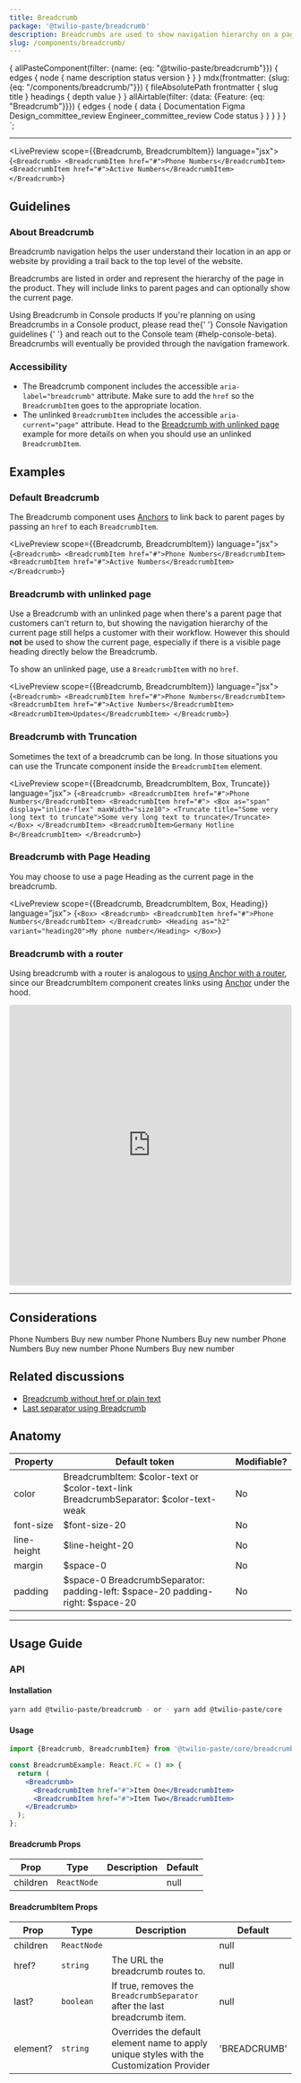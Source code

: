 ```yaml
---
title: Breadcrumb
package: '@twilio-paste/breadcrumb'
description: Breadcrumbs are used to show navigation hierarchy on a page. They provide a way for users to navigate a nested path of parent pages.
slug: /components/breadcrumb/
---
```



  {
    allPasteComponent(filter: {name: {eq: "@twilio-paste/breadcrumb"}}) {
      edges {
        node {
          name
          description
          status
          version
        }
      }
    }
    mdx(frontmatter: {slug: {eq: "/components/breadcrumb/"}}) {
      fileAbsolutePath
      frontmatter {
        slug
        title
      }
      headings {
        depth
        value
      }
    }
    allAirtable(filter: {data: {Feature: {eq: "Breadcrumb"}}}) {
      edges {
        node {
          data {
            Documentation
            Figma
            Design_committee_review
            Engineer_committee_review
            Code
            status
          }
        }
      }
    }
  }
`;

<NormalizedComponentHeader
  categoryRoute={SidebarCategoryRoutes.COMPONENTS}
  githubUrl="https://github.com/twilio-labs/paste/tree/main/packages/paste-core/components/breadcrumb"
  storybookUrl="/?path=/story/components-breadcrumb--anchors"
  data={props.data}
/>

---

<contentwrapper>

<PageAside data={props.data.mdx} />

<content>

<LivePreview scope={{Breadcrumb, BreadcrumbItem}} language="jsx">
  {`<Breadcrumb>
  <BreadcrumbItem href="#">Phone Numbers</BreadcrumbItem>
  <BreadcrumbItem href="#">Active Numbers</BreadcrumbItem>
</Breadcrumb>`}
</LivePreview>

## Guidelines

### About Breadcrumb

Breadcrumb navigation helps the user understand their location in an app or website by providing a trail back to the top level of the website.

Breadcrumbs are listed in order and represent the hierarchy of the page in the product. They will include links to parent pages and can optionally show the current page.

<Callout variant="warning" marginY="space70">
  <CalloutHeading as="h4">Using Breadcrumb in Console products</CalloutHeading>
  <CalloutText>
    If you're planning on using Breadcrumbs in a Console product, please read the{' '}
    <Anchor href="https://docs.google.com/document/d/1hQ0S4qC0N8lwpVAo4ySv3woYHjTNMEyK2bPKKPZ1eBo/edit" showExternal>
      Console Navigation guidelines
    </Anchor>{' '}
    and reach out to the Console team (#help-console-beta). Breadcrumbs will eventually be provided through the
    navigation framework.
  </CalloutText>
</Callout>

### Accessibility

- The Breadcrumb component includes the accessible `aria-label="breadcrumb"` attribute. Make sure to add the `href` so the `BreadcrumbItem` goes to the appropriate location.
- The unlinked `BreadcrumbItem` includes the accessible `aria-current="page"` attribute. Head to the [Breadcrumb with unlinked page](#breadcrumb-with-unlinked-page) example for more details on when you should use an unlinked `BreadcrumbItem`.

## Examples

### Default Breadcrumb

The Breadcrumb component uses [Anchors](/components/anchor) to link back to parent pages by passing an `href` to each `BreadcrumbItem`.

<LivePreview scope={{Breadcrumb, BreadcrumbItem}} language="jsx">
  {`<Breadcrumb>
  <BreadcrumbItem href="#">Phone Numbers</BreadcrumbItem>
  <BreadcrumbItem href="#">Active Numbers</BreadcrumbItem>
</Breadcrumb>`}
</LivePreview>

### Breadcrumb with unlinked page

Use a Breadcrumb with an unlinked page when there's a parent page that customers can't return to, but showing the navigation hierarchy of the current page still helps a customer with their workflow. However this should **not** be used to show the current page, especially if there is a visible page heading directly below the Breadcrumb.

To show an unlinked page, use a `BreadcrumbItem` with no `href`.

<LivePreview scope={{Breadcrumb, BreadcrumbItem}} language="jsx">
  {`<Breadcrumb>
  <BreadcrumbItem href="#">Phone Numbers</BreadcrumbItem>
  <BreadcrumbItem href="#">Active Numbers</BreadcrumbItem>
  <BreadcrumbItem>Updates</BreadcrumbItem>
</Breadcrumb>`}
</LivePreview>

### Breadcrumb with Truncation

Sometimes the text of a breadcrumb can be long. In those situations you can use the Truncate component inside the `BreadcrumbItem` element.

<LivePreview scope={{Breadcrumb, BreadcrumbItem, Box, Truncate}} language="jsx">
  {`<Breadcrumb>
  <BreadcrumbItem href="#">Phone Numbers</BreadcrumbItem>
  <BreadcrumbItem href="#">
    <Box as="span" display="inline-flex" maxWidth="size10">
      <Truncate title="Some very long text to truncate">Some very long text to truncate</Truncate>
    </Box>
  </BreadcrumbItem>
  <BreadcrumbItem>Germany Hotline B</BreadcrumbItem>
</Breadcrumb>`}
</LivePreview>

### Breadcrumb with Page Heading

You may choose to use a page Heading as the current page in the breadcrumb.

<LivePreview scope={{Breadcrumb, BreadcrumbItem, Box, Heading}} language="jsx">
  {`<Box>
  <Breadcrumb>
    <BreadcrumbItem href="#">Phone Numbers</BreadcrumbItem>
  </Breadcrumb>
  <Heading as="h2" variant="heading20">My phone number</Heading>
</Box>`}
</LivePreview>

### Breadcrumb with a router

Using breadcrumb with a router is analogous to
[using Anchor with a router](/components/anchor/#using-anchor-with-a-router), since
our BreadcrumbItem component creates links using [Anchor](/components/anchor) under the hood.

<iframe
  src="https://codesandbox.io/embed/using-breadcrumb-with-react-router-t24en?fontsize=14&hidenavigation=1&theme=dark&initialpath=/page2"
  style="width:100%; height:500px; border:0; border-radius: 4px; overflow:hidden;"
  title="Using BreadcrumbItem with React Router"
  allow="accelerometer; ambient-light-sensor; camera; encrypted-media; geolocation; gyroscope; hid; microphone; midi; payment; usb; vr; xr-spatial-tracking"
  sandbox="allow-forms allow-modals allow-popups allow-presentation allow-same-origin allow-scripts"
></iframe>

---

## Considerations

<DoDont>
  <Do title="Do" body="Add a slash between two BreadcrumbItems." center>
    <Breadcrumb>
      <BreadcrumbItem href="#">Phone Numbers</BreadcrumbItem>
      <BreadcrumbItem href="#">Buy new number</BreadcrumbItem>
    </Breadcrumb>
  </Do>
  <Dont title="Don't" body="Don't add a trailing slash." center>
    <Breadcrumb>
      <BreadcrumbItem href="#">Phone Numbers</BreadcrumbItem>
      <BreadcrumbItem href="#">Buy new number</BreadcrumbItem>
      <BreadcrumbItem />
    </Breadcrumb>
  </Dont>
</DoDont>

<DoDont>
  <Do title="Do" body="Use Breadcrumbs to show the navigation trail leading to the current page." center>
    <Breadcrumb>
      <BreadcrumbItem href="#">Phone Numbers</BreadcrumbItem>
      <BreadcrumbItem href="#">Buy new number</BreadcrumbItem>
    </Breadcrumb>
  </Do>
  <Dont
    title="Don't"
    body="Avoid using an unlinked BreadcrumbItem, especially if there's already a visible heading on the page. Exceptions can be made when there are parent pages that customers can't return to, but still need to actively reference."
    center
  >
    <Breadcrumb>
      <BreadcrumbItem href="#">Phone Numbers</BreadcrumbItem>
      <BreadcrumbItem>Buy new number</BreadcrumbItem>
    </Breadcrumb>
  </Dont>
</DoDont>

## Related discussions

- [Breadcrumb without href or plain text](https://github.com/twilio-labs/paste/discussions/1234)
- [Last separator using Breadcrumb](https://github.com/twilio-labs/paste/discussions/1135)

## Anatomy

<Box marginBottom="space60">
  <Table scrollHorizontally>
    <THead>
      <Tr>
        <Th>Property</Th>
        <Th>Default token</Th>
        <Th>Modifiable?</Th>
      </Tr>
    </THead>
    <TBody>
      <Tr>
        <Td>color</Td>
        <Td>
          <UnorderedList marginBottom="space0">
            <ListItem>BreadcrumbItem: $color-text or $color-text-link</ListItem>
            <ListItem>BreadcrumbSeparator: $color-text-weak</ListItem>
          </UnorderedList>
        </Td>
        <Td>No</Td>
      </Tr>
      <Tr>
        <Td>font-size</Td>
        <Td>$font-size-20</Td>
        <Td>No</Td>
      </Tr>
      <Tr>
        <Td>line-height</Td>
        <Td>$line-height-20</Td>
        <Td>No</Td>
      </Tr>
      <Tr>
        <Td>margin</Td>
        <Td>$space-0</Td>
        <Td>No</Td>
      </Tr>
      <Tr>
        <Td>padding</Td>
        <Td>
          <UnorderedList marginBottom="space0">
            <ListItem>$space-0</ListItem>
            <ListItem>
              BreadcrumbSeparator:
              <UnorderedList marginBottom="space0">
                <ListItem>padding-left: $space-20</ListItem>
                <ListItem>padding-right: $space-20</ListItem>
              </UnorderedList>
            </ListItem>
          </UnorderedList>
        </Td>
        <Td>No</Td>
      </Tr>
    </TBody>
  </Table>
</Box>

---

## Usage Guide

### API

#### Installation

```bash
yarn add @twilio-paste/breadcrumb - or - yarn add @twilio-paste/core
```

#### Usage

```jsx
import {Breadcrumb, BreadcrumbItem} from '@twilio-paste/core/breadcrumb';

const BreadcrumbExample: React.FC = () => {
  return (
    <Breadcrumb>
      <BreadcrumbItem href="#">Item One</BreadcrumbItem>
      <BreadcrumbItem href="#">Item Two</BreadcrumbItem>
    </Breadcrumb>
  );
};
```

#### Breadcrumb Props

| Prop     | Type        | Description | Default |
| -------- | ----------- | ----------- | ------- |
| children | `ReactNode` |             | null    |

#### BreadcrumbItem Props

| Prop     | Type        | Description                                                                               | Default      |
| -------- | ----------- | ----------------------------------------------------------------------------------------- | ------------ |
| children | `ReactNode` |                                                                                           | null         |
| href?    | `string`    | The URL the breadcrumb routes to.                                                         | null         |
| last?    | `boolean`   | If true, removes the `BreadcrumbSeparator` after the last breadcrumb item.                | null         |
| element? | `string`    | Overrides the default element name to apply unique styles with the Customization Provider | 'BREADCRUMB' |

<ChangelogRevealer>
  <Changelog />
</ChangelogRevealer>

</content>

</contentwrapper>
